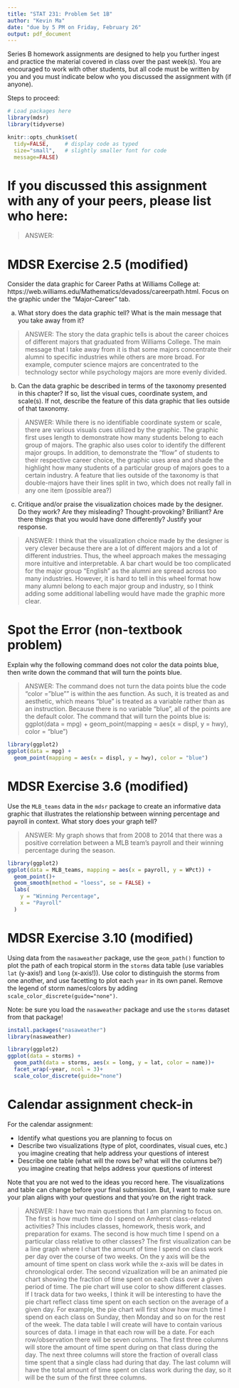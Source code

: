 ```yaml
---
title: "STAT 231: Problem Set 1B"
author: "Kevin Ma"
date: "due by 5 PM on Friday, February 26"
output: pdf_document
---
```


Series B homework assignments are designed to help you further ingest and practice the material covered in class over the past week(s).  You are encouraged to work with other students, but all code must be written by you and you must indicate below who you discussed the assignment with (if anyone).  

Steps to proceed:

\begin{enumerate}
\item In RStudio, go to File > Open Project, navigate to the folder with the course-content repo, select the course-content project (course-content.Rproj), and click "Open" 
\item Pull the course-content repo (e.g. using the blue-ish down arrow in the Git tab in upper right window)
\item Copy ps1B.Rmd from the course repo to your repo (see page 6 of the GitHub Classroom Guide for Stat231 if needed)
\item Close the course-content repo project in RStudio
\item Open YOUR repo project in RStudio
\item In the ps1B.Rmd file in YOUR repo, replace "YOUR NAME HERE" with your name
\item Add in your responses, committing and pushing to YOUR repo in appropriate places along the way
\item Run "Knit PDF" 
\item Upload the pdf to Gradescope.  Don't forget to select which of your pages are associated with each problem.  \textit{You will not get credit for work on unassigned pages (e.g., if you only selected the first page but your solution spans two pages, you would lose points for any part on the second page that the grader can't see).} 
\end{enumerate}

```r
# Load packages here 
library(mdsr)   
library(tidyverse)

knitr::opts_chunk$set(
  tidy=FALSE,     # display code as typed
  size="small",   # slightly smaller font for code
  message=FALSE)   
```

\newpage 

# If you discussed this assignment with any of your peers, please list who here:

> ANSWER:



\newpage
# MDSR Exercise 2.5 (modified)

Consider the data graphic for Career Paths at Williams College at: https://web.williams.edu/Mathematics/devadoss/careerpath.html.  Focus on the graphic under the "Major-Career" tab.

a. What story does the data graphic tell?  What is the main message that you take away from it?

> ANSWER: The story the data graphic tells is about the career choices of different majors that graduated from Williams College. The main message that I take away from it is that some majors concentrate their alumni to specific industries while others are more broad. For example, computer science majors are concentrated to the technology sector while psychology majors are more evenly divided. 

b. Can the data graphic be described in terms of the taxonomy presented in this chapter?  If so, list the visual cues, coordinate system, and scale(s).  If not, describe the feature of this data graphic that lies outside of that taxonomy.

> ANSWER: While there is no identifiable coordinate system or scale, there are various visuals cues utilized by the graphic. The graphic first uses length to demonstrate how many students belong to each group of majors. The graphic also uses color to identify the different major groups. In addition, to demonstrate the "flow" of students to their respective career choice, the graphic uses area and shade the highlight how many students of a particular group of majors goes to a certain industry. A feature that lies outside of the taxonomy is that double-majors have their lines split in two, which does not really fall in any one item (possible area?)

c. Critique and/or praise the visualization choices made by the designer.  Do they work? Are they misleading?  Thought-provoking?  Brilliant?  Are there things that you would have done differently?  Justify your response.

> ANSWER: I think that the visualization choice made by the designer is very clever because there are a lot of different majors and a lot of different industries. Thus, the wheel approach makes the messaging more intuitive and interpretable. A bar chart would be too complicated for the major group "English" as the alumni are spread across too many industries. However, it is hard to tell in this wheel format how many alumni belong to each major group and industry, so I think adding some additional labelling would have made the graphic more clear. 


\newpage
# Spot the Error (non-textbook problem)

Explain why the following command does not color the data points blue, then write down the command that will turn the points blue.

> ANSWER: The command does not turn the data points blue the code "color = "blue"" is within the aes function. As such, it is treated as and aesthetic, which means "blue" is treated as a variable rather than as an instruction. Because there is no variable "blue", all of the points are the default color. The command that will turn the points blue is:
ggplot(data = mpg) + 
  geom_point(mapping = aes(x = displ, y = hwy), color = "blue")

```r
library(ggplot2)
ggplot(data = mpg) + 
  geom_point(mapping = aes(x = displ, y = hwy), color = "blue")
```


\newpage
# MDSR Exercise 3.6 (modified)

Use the `MLB_teams` data in the `mdsr` package to create an informative data graphic that illustrates the relationship between winning percentage and payroll in context. What story does your graph tell?

> ANSWER: My graph shows that from 2008 to 2014 that there was a positive correlation between a MLB team's payroll and their winning percentage during the season. 

```r
library(ggplot2)
ggplot(data = MLB_teams, mapping = aes(x = payroll, y = WPct)) + 
  geom_point()+
  geom_smooth(method = "loess", se = FALSE) +
  labs(
    y = "Winning Percentage",
    x = "Payroll"
  )
```


\newpage
# MDSR Exercise 3.10 (modified)

Using data from the `nasaweather` package, use the `geom_path()` function to plot the path of each tropical storm in the `storms` data table (use variables `lat` (y-axis!) and `long` (x-axis!)).  Use color to distinguish the storms from one another, and use facetting to plot each `year` in its own panel.  Remove the legend of storm names/colors by adding `scale_color_discrete(guide="none")`. 

Note: be sure you load the `nasaweather` package and use the `storms` dataset from that package!
```r
install.packages("nasaweather")
library(nasaweather)
```

```r

library(ggplot2)
ggplot(data = storms) + 
  geom_path(data = storms, aes(x = long, y = lat, color = name))+
  facet_wrap(~year, ncol = 3)+
  scale_color_discrete(guide="none")
```


\newpage
# Calendar assignment check-in

For the calendar assignment:

- Identify what questions you are planning to focus on
- Describe two visualizations (type of plot, coordinates, visual cues, etc.) you imagine creating that help address your questions of interest 
- Describe one table (what will the rows be?  what will the columns be?) you imagine creating that helps address your questions of interest

Note that you are not wed to the ideas you record here.  The visualizations and table can change before your final submission.  But, I want to make sure your plan aligns with your questions and that you're on the right track.

> ANSWER:
I have two main questions that I am planning to focus on. The first is how much time do I spend on Amherst class-related activities? This includes classes, homework, thesis work, and preparation for exams. The second is how much time I spend on a particular class relative to other classes? The first visualization can be a line graph where I chart the amount of time I spend on class work per day over the course of two weeks. On the y axis will be the amount of time spent on class work while the x-axis will be dates in chronological order. The second vizualization will be an animated pie chart showing the fraction of time spent on each class over a given period of time. The pie chart will use color to show different classes. If I track data for two weeks, I think it will be interesting to have the pie chart reflect class time spent on each section on the average of a given day. For example, the pie chart will first show how much time I spend on each class on Sunday, then Monday and so on for the rest of the week.
The data table I will create will have to contain various sources of data. I image in that each row will be a date. For each row/observation there will be seven columns. The first three columns will store the amount of time spent during on that class during the day. The next three columns will store the fraction of overall class time spent that a single class had during that day. The last column will have the total amount of time spent on class work during the day, so it will be the sum of the first three columns.

 